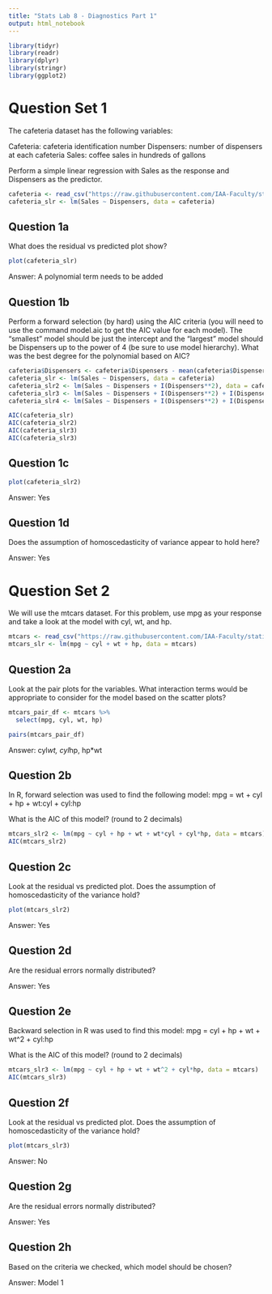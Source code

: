```yaml
---
title: "Stats Lab 8 - Diagnostics Part 1"
output: html_notebook
---
```


```r
library(tidyr)
library(readr)
library(dplyr)
library(stringr)
library(ggplot2)
```

# Question Set 1

The cafeteria dataset has the following variables:

Cafeteria: cafeteria identification number
Dispensers: number of dispensers at each cafeteria
Sales: coffee sales in hundreds of gallons

Perform a simple linear regression with Sales as the response and Dispensers as the predictor.

```r
cafeteria <- read_csv("https://raw.githubusercontent.com/IAA-Faculty/statistical_foundations/refs/heads/master/cafeteria.csv")
cafeteria_slr <- lm(Sales ~ Dispensers, data = cafeteria)
```

## Question 1a 

What does the residual vs predicted plot show?

```r
plot(cafeteria_slr)
```

Answer: A polynomial term needs to be added

## Question 1b

Perform a forward selection (by hard) using the AIC criteria (you will need to use the command model.aic to get the AIC value for each model). The "smallest" model should be just the intercept and the "largest" model should be Dispensers up to the power of 4 (be sure to use model hierarchy). What was the best degree for the polynomial based on AIC?

```r
cafeteria$Dispensers <- cafeteria$Dispensers - mean(cafeteria$Dispensers)
cafeteria_slr <- lm(Sales ~ Dispensers, data = cafeteria)
cafeteria_slr2 <- lm(Sales ~ Dispensers + I(Dispensers**2), data = cafeteria)
cafeteria_slr3 <- lm(Sales ~ Dispensers + I(Dispensers**2) + I(Dispensers**3), data = cafeteria)
cafeteria_slr4 <- lm(Sales ~ Dispensers + I(Dispensers**2) + I(Dispensers**3) + I(Dispensers**4), data = cafeteria)
```

```r
AIC(cafeteria_slr)
AIC(cafeteria_slr2)
AIC(cafeteria_slr3)
AIC(cafeteria_slr3)
```

## Question 1c

```r
plot(cafeteria_slr2)
```

Answer: Yes

## Question 1d

Does the assumption of homoscedasticity of variance appear to hold here?

Answer: Yes

# Question Set 2

We will use the mtcars dataset. For this problem, use mpg as your response and take a look at the model with cyl, wt, and hp.

```r
mtcars <- read_csv("https://raw.githubusercontent.com/IAA-Faculty/statistical_foundations/refs/heads/master/mtcars.csv")
mtcars_slr <- lm(mpg ~ cyl + wt + hp, data = mtcars)
```

## Question 2a

Look at the pair plots for the variables. What interaction terms would be appropriate to consider for the model based on the scatter plots?

```r
mtcars_pair_df <- mtcars %>%
  select(mpg, cyl, wt, hp)

pairs(mtcars_pair_df)
```

Answer: cyl*wt, cyl*hp, hp*wt

## Question 2b

In R, forward selection was used to find the following model:
mpg = wt + cyl + hp + wt:cyl + cyl:hp

What is the AIC of this model? (round to 2 decimals)

```r
mtcars_slr2 <- lm(mpg ~ cyl + hp + wt + wt*cyl + cyl*hp, data = mtcars)
AIC(mtcars_slr2)
```

## Question 2c

Look at the residual vs predicted plot. Does the assumption of homoscedasticity of the variance hold?

```r
plot(mtcars_slr2)
```

Answer: Yes

## Question 2d

Are the residual errors normally distributed?

Answer: Yes

## Question 2e

Backward selection in R was used to find this model:
mpg = cyl + hp + wt + wt^2 + cyl:hp

What is the AIC of this model? (round to 2 decimals)

```r
mtcars_slr3 <- lm(mpg ~ cyl + hp + wt + wt^2 + cyl*hp, data = mtcars)
AIC(mtcars_slr3)
```

## Question 2f

Look at the residual vs predicted plot. Does the assumption of homoscedasticity of the variance hold?

```r
plot(mtcars_slr3)
```

Answer: No

## Question 2g

Are the residual errors normally distributed?

Answer: Yes

## Question 2h

Based on the criteria we checked, which model should be chosen?

Answer: Model 1
